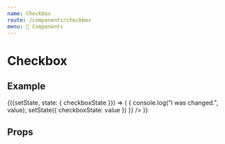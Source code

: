 ```yaml
---
name: Checkbox
route: /components/checkbox
menu: 🔌 Components
---
```


# Checkbox


## Example

<Playground>
  <div class="docz-sdpi-wrapper">
    <DemoStateContainer
      initialState={{
        checkboxState: false
      }}
    >
      {({setState, state: { checkboxState }}) => (
        <SDCheckbox
          label="Checkbox"
          checked={checkboxState}
          onChange={value => {
            console.log("I was changed.", value);
            setState({
              checkboxState: value
            })
          }}
        />
      )}
    </DemoStateContainer>
  </div>
</Playground>

## Props

<Props of={SDCheckbox} />
